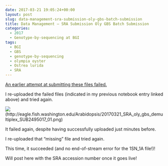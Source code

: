 ```yaml
---
date: 2017-03-21 19:05:24+00:00
layout: post
slug: data-management-sra-submission-oly-gbs-batch-submission
title: Data Management – SRA Submission Oly GBS Batch Submission
categories:
  - 2017
  - Genotype-by-sequencing at BGI
tags:
  - BGI
  - GBS
  - genotype-by-sequencing
  - olympia oyster
  - Ostrea lurida
  - SRA
---
```


[An earlier attempt at submitting these files failed.](https://robertslab.github.io/sams-notebook/2017/03/20/data-management-sra-submission-oly-gbs-batch-submission-fail.html)

I re-uploaded the failed files (indicated in my previous notebook entry linked above) and tried again.

![](https://eagle.fish.washington.edu/Arabidopsis/20170321_SRA_oly_gbs_demultiplex_SUB2495017_01.png)(http://eagle.fish.washington.edu/Arabidopsis/20170321_SRA_oly_gbs_demultiplex_SUB2495017_01.png)



It failed again, despite having successfully uploaded just minutes before.

I re-uploaded that "missing" file and tried again.

This time, it succeeded (and no end-of-stream error for the 1SN_1A file!)!

Will post here with the SRA accession number once it goes live!


